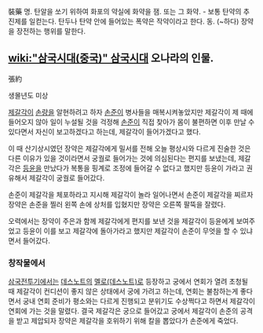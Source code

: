 裝藥
명. 탄알을 쏘기 위하여 화포의 약실에 화약을 잼. 또는 그 화약.  - 보통 탄약의 추진제를 일컫는다. 탄두나 탄약 안에 들어있는 폭약은 작약이라고 한다.
동. (~하다) 장약을 장전하는 행위를 말한다.

== [[wiki:"삼국시대(중국)" 삼국시대]] 오나라의 인물. ==

張約

생몰년도 미상

[[제갈각]]이 [[손량]]을 알현하려고 하자 [[손준]]이 병사들을 매복시켜놓았지만 제갈각이 제 때에 들어오지 않아 일이 누설될 것을 걱정해 [[손준]]이 직접 찾아가 몸이 불편하면 이후 만날 수 있다면서 자신이 보고하겠다고 하는데, 제갈각이 들어가겠다고 했다.

이 때 산기상시였던 장약은 제갈각에게 밀서를 전해 오늘 평상시와 다르게 진술한 것은 다른 이유가 있을 것이라면서 궁궐로 들어가는 것에 의심된다는 편지를 보냈는데, 제갈각은 [[등윤]]을 만났다가 복통을 핑계로 조정에 들어갈 수 없다고 했지만 등윤이 가라고 권유해서 제갈각이 궁궐로 들어갔다.

손준이 제갈각을 체포하라고 지시해 제갈각이 놀라 일어나면서 손준이 제갈각을 찌르자 장약은 손준을 찔러 왼쪽 손에 상처를 입혔지만 장약은 오른쪽 팔뚝을 잘렸다.

오력에서는 장약이 주은과 함께 제갈각에게 편지를 보낸 것을 제갈각이 등윤에게 보여주었고 등윤이 이를 보고 제갈각에 돌아가라고 했지만 제갈각이 손준이 무엇을 할 수 있냐면서 들어갔다.

=== 창작물에서 ===
[[삼국전투기]]에서는 [[데스노트]]의 [[멜로(데스노트)]]로 등장하고 궁에서 연회가 열려 초청될 때 제갈각이 컨디션이 좋지 않은 상태에서 궁에 가려고 하는데, 연회는 불참하는게 좋다면서 궁내 연회 준비가 평소와는 다르게 진행되고 분위기도 수상쩍다고 하면서 제갈각이 연회에 가는 것을 말렸다. 결국 제갈각은 궁으로 들어갔고 궁에서 제갈각이 손준의 공격을 받고 제압되자 장약은 제갈각을 호위하기 위해 칼을 뽑았다가 손준에게 죽었다.
